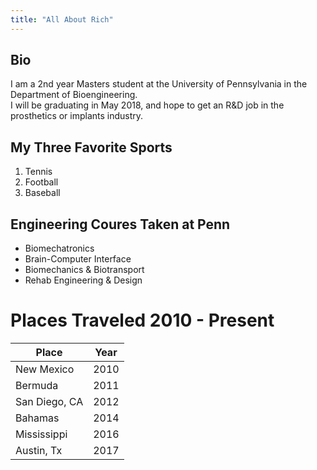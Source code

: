 ```yaml
---
title: "All About Rich"
---
```


## Bio

I am a 2nd year Masters student at the University of Pennsylvania in the Department of Bioengineering.  
I will be graduating in May 2018, and hope to get an R&D job in the prosthetics or implants industry.

## My Three Favorite Sports

1. Tennis
2. Football
3. Baseball

## Engineering Coures Taken at Penn

* Biomechatronics
* Brain-Computer Interface
* Biomechanics & Biotransport
* Rehab Engineering & Design

# Places Traveled 2010 - Present

Place         | Year
------------- | -------------
New Mexico    | 2010
Bermuda       | 2011
San Diego, CA | 2012
Bahamas       | 2014
Mississippi   | 2016
Austin, Tx    | 2017
